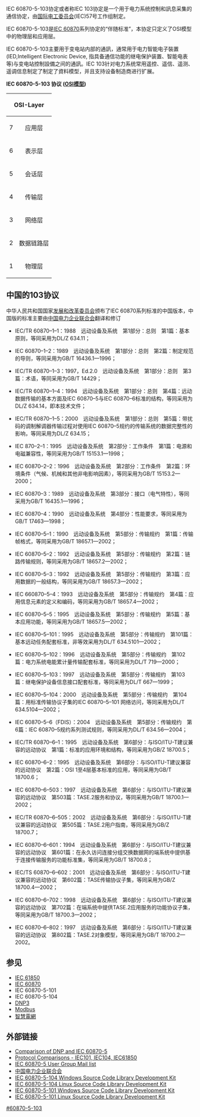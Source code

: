 IEC 60870-5-103协定或者称IEC 103协定是一个用于电力系统控制和訊息采集的通信协定，由[[国际电工委员会|国际电工委员会]](IEC)57号工作组制定。

IEC 60870-5-103是[[IEC_60870|IEC 60870]]系列协定的“伴随标准”，本协定只定义了OSI模型中的物理层和应用层。

IEC 60870-5-103主要用于变电站内部的通訊，通常用于电力智能电子裝置(IED,Intelligent Electronic Device, 指具备通信功能的继电保护装置、智能电表等)与变电站控制設備之间的通訊。IEC 103针对电力系统常用遥控、遥信、遥测、遥调信息制定了制定了資料模型，并且支持设备制造商进行扩展。

'''IEC 60870-5-103 协议 ([[OSI模型|OSI模型]])'''
{| border="0" cellspacing="3"
|-----
! colspan="2" | OSI-Layer
! colspan="3" align="center" | IEC 60870-5-103
|-----
| align="center" bgcolor="#ffff99" | 7
| align="center" bgcolor="#ffff99" | 应用层
| align="center" bgcolor="#ffcc99" | IEC 60870-5-103
| align="center" bgcolor="#ffcc99" | IEC 60870-5-5
| align="center" bgcolor="#ffcc99" | IEC 60870-5-4
|-----
| align="center" bgcolor="#ffff99" | 6
| align="center" bgcolor="#ffff99" | 表示层
| colspan="3" rowspan="4" align="center" bgcolor="#dddddd" | --
|-----
| align="center" bgcolor="#ffff99" | 5
| align="center" bgcolor="#ffff99" | 会话层
|-----
| align="center" bgcolor="#ffff99" | 4
| align="center" bgcolor="#ffff99" | 传输层
|-----
| align="center" bgcolor="#ffff99" | 3
| align="center" bgcolor="#ffff99" | 网络层
|-----
| align="center" bgcolor="#ffff99" | 2
| align="center" bgcolor="#ffff99" | 数据链路层
| align="center" bgcolor="#ffcc99" | 非平衡
| align="center" bgcolor="#ffcc99" | IEC 60870-5-2
| align="center" bgcolor="#ffcc99" | IEC 60870-5-1(FT 1.2)
|-----
| align="center" bgcolor="#ffff99" | 1
| align="center" bgcolor="#ffff99" | 物理层
| align="center" bgcolor="#ffcc99" | [[EIA-485|EIA-485]]
| align="center" bgcolor="#ffcc99" | [[RS232|RS232 (V.24)]]
| align="center" bgcolor="#ffcc99" | [[光纤|光纤]]
|}


== 中国的103协议 ==
中华人民共和国国家[[发展和改革委员会|发展和改革委员会]]颁布了IEC 60870系列标准的中国版本，中国版的标准主要由[[中国电力企业联合会|中国电力企业联合会]]翻译和修订

* IEC/TR 60870–1–1：1988　远动设备及系统　第1部分：总则　第1篇：基本原则，等同采用为DL/Z 634.11；

* IEC 60870–1–2：1989　远动设备及系统　第1部分：总则　第2篇：制定规范的导则，等同采用为GB/T 16436.1—1996；

* IEC/TR 60870–1–3：1997，Ed.2.0　远动设备及系统　第1部分：总则　第3篇：术语，等同采用为GB/T 14429；

* IEC/TR 60870–1–4：1994　远动设备及系统　第1部分：总则　第4篇：远动数据传输的基本方面及IEC 60870–5与IEC 60870–6标准的结构，等同采用为DL/Z 634.14，即本技术文件；

* IEC/TR 60870–1–5：2000　远动设备及系统　第1部分：总则　第5篇：带扰码的调制解调器传输过程对使用IEC 60870–5规约的传输系统的数据完整性的影响，等同采用为DL/Z 634.15；

* IEC 870–2–1：1995　远动设备及系统　第2部分：工作条件　第1篇：电源和电磁兼容性，等同采用为GB/T 15153.1—1998；

* IEC 60870–2–2：1996　远动设备及系统　第2部分：工作条件　第2篇：环境条件（气候、机械和其他非电影响因素），等同采用为GB/T 15153.2—2000；

* IEC 60870–3：1989　远动设备及系统　第3部分：接口（电气特性），等同采用为GB/T 16435.1—1996；

* IEC 60870–4：1990　远动设备及系统　第4部分：性能要求，等同采用为GB/T 17463—1998；

* IEC 60870–5–1：1990　远动设备及系统　第5部分：传输规约　第1篇：传输帧格式，等同采用为GB/T 18657.1—2002；

* IEC 60870–5–2：1992　远动设备及系统　第5部分：传输规约　第2篇：链路传输规则，等同采用为GB/T 18657.2—2002；

* IEC 60870–5–3：1992　远动设备及系统　第5部分：传输规约　第3篇：应用数据的一般结构，等同采用为GB/T 18657.3—2002；

* IEC 660870–5–4：1993　远动设备及系统　第5部分：传输规约　第4篇：应用信息元素的定义和编码，等同采用为GB/T 18657.4—2002；

* IEC 60870–5–5：1995　远动设备及系统　第5部分：传输规约　第5篇：基本应用功能，等同采用为GB/T 18657.5—2002；

* IEC 60870–5–101：1995　远动设备及系统　第5部分：传输规约　第101篇：基本远动任务配套标准，非等效采用为DL/T 634.5101—2002；

* IEC 60870–5–102：1996　远动设备及系统　第5部分：传输规约　第102篇：电力系统电能累计量传输配套标准，等同采用为DL/T 719—2000；

* IEC 60870–5–103：1997　远动设备及系统　第5部分：传输规约　第103篇：继电保护设备信息接口配套标准，等同采用为DL/T 667—1999；

* IEC 60870–5–104：2000　远动设备及系统　第5部分：传输规约　第104篇：用标准传输协议子集的IEC 60870–5–101 网络访问，等同采用为DL/T 634.5104—2002；

* IEC 60870–5–6（FDIS）：2004　远动设备及系统　第5部分：传输规约　第6篇：IEC 60870–5规约系列测试规则，等同采用为DL/T 634.56—2004；

* IEC/TR 60870–6–1：1995　远动设备及系统　第6部分：与ISO/ITU-T建议兼容的远动协议　第1篇：标准的应用环境和结构，等同采用为GB/Z 18700.5；

* IEC 60870–6–2：1995　远动设备及系统　第6部分：与ISO/ITU-T建议兼容的远动协议　第2篇：OSI 1至4层基本标准的应用，等同采用为GB/T 18700.6；

* IEC 60870–6–503：1997　远动设备及系统　第6部分：与ISO/ITU-T建议兼容的远动协议　第503篇：TASE.2服务和协议，等同采用为GB/T 18700.1—2002；

* IEC/TR 60870–6–505：2002　远动设备及系统　第6部分：与ISO/ITU-T建议兼容的远动协议　第505篇：TASE.2用户指南，等同采用为GB/Z 18700.7；

* IEC 60870–6–601：1994　远动设备及系统　第6部分：与ISO/ITU-T建议兼容的远动协议　第601篇：在永久访问连接分组交换数据网的端系统中提供基于连接传输服务的功能标准集，等同采用为GB/T 18700.8；

* IEC/TS 60870–6–602：2001　远动设备及系统　第6部分：与ISO/ITU-T建议兼容的远动协议　第602篇：TASE传输协议子集，等同采用为GB/Z 18700.4—2002；

* IEC 60870–6–702：1998　远动设备及系统　第6部分：与ISO/ITU-T建议兼容的远动协议　第702篇：在端系统中提供TASE.2应用服务的功能协议子集，等同采用为GB/T 18700.3—2002；

* IEC 60870–6–802：1997　远动设备及系统　第6部分：与ISO/ITU-T建议兼容的远动协议　第802篇：TASE.2对象模型，等同采用为GB/T 18700.2—2002。

== 参见 ==
* [[IEC_61850|IEC 61850]]
* [[IEC_60870|IEC 60870]]
* IEC 60870-5-101
* IEC 60870-5-104
* [[DNP3|DNP3]]
* [[Modbus|Modbus]]
* [[智慧電網|智慧電網]]

== 外部链接 ==
*[https://web.archive.org/web/20110124231331/http://www.trianglemicroworks.com/documents/DNPvs870.pdf Comparison of DNP and IEC 60870-5]
*[http://www.nettedautomation.com/news/n_44.html Protocol Comparisons - IEC101, IEC104, IEC61850 ]{{Wayback|url=http://www.nettedautomation.com/news/n_44.html |date=20110714165812 }}
*[https://web.archive.org/web/20110717095944/http://www.trianglemicroworks.com/iec60870-5/index.htm IEC 60870-5 User Group Mail list]
*[http://www.cec.org.cn/ 中国电力企业联合会]{{Wayback|url=http://www.cec.org.cn/ |date=20110303122622 }}
*[http://freyrscada.com/iec-60870-5-104-Windows-Software-Development-Kit(SDK).php IEC 60870-5-104 Windows Source Code Library Development Kit]{{Wayback|url=http://freyrscada.com/iec-60870-5-104-Windows-Software-Development-Kit(SDK).php |date=20170730041043 }}
*[http://freyrscada.com/iec-60870-5-104-Linux-Software-Development-Kit(SDK).php IEC 60870-5-104 Linux Source Code Library Development Kit]{{Wayback|url=http://freyrscada.com/iec-60870-5-104-Linux-Software-Development-Kit(SDK).php |date=20170706185744 }}
*[http://freyrscada.com/iec-60870-5-101-Windows-Software-Development-Kit(SDK).php IEC 60870-5-101 Windows Source Code Library Development Kit]{{Wayback|url=http://freyrscada.com/iec-60870-5-101-Windows-Software-Development-Kit(SDK).php |date=20170708234743 }}
*[http://freyrscada.com/iec-60870-5-101-Linux-Software-Development-Kit(SDK).php IEC 60870-5-101 Linux Source Code Library Development Kit]{{Wayback|url=http://freyrscada.com/iec-60870-5-101-Linux-Software-Development-Kit(SDK).php |date=20170806113723 }}


{{电力模板}}

[[Category:IEC標準|#60870-5-103]]